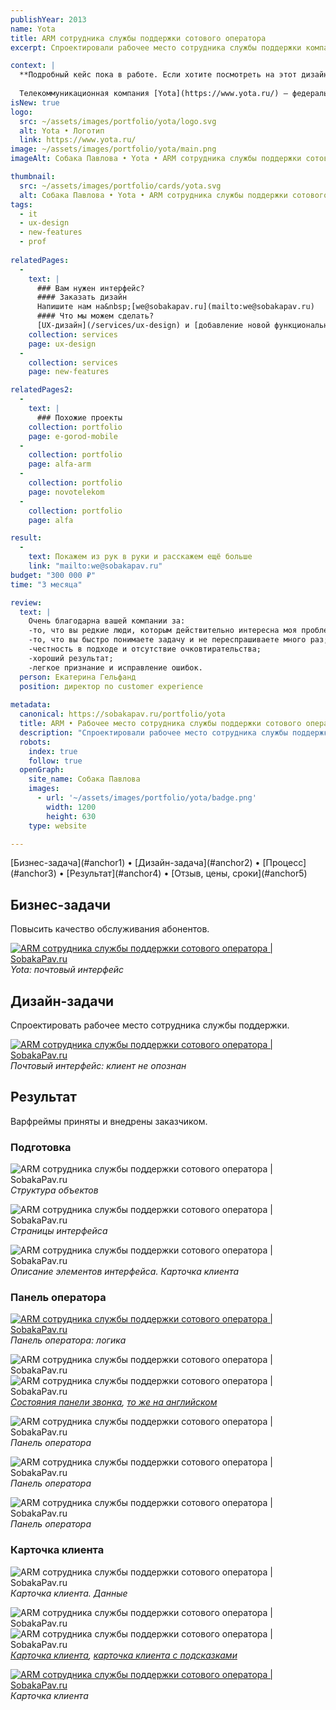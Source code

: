 ```yaml
---
publishYear: 2013
name: Yota
title: ARM сотрудника службы поддержки сотового оператора
excerpt: Спроектировали рабочее место сотрудника службы поддержки компании Yota

context: |
  **Подробный кейс пока в работе. Если хотите посмотреть на этот дизайн в деталях, пишите нам на [we@sobakapav.ru](mailto:we@sobakapav.ru)**
  
  Телекоммуникационная компания [Yota](https://www.yota.ru/) — федеральный оператор беспроводной связи, один из крупнейших в России.
isNew: true
logo:
  src: ~/assets/images/portfolio/yota/logo.svg
  alt: Yota • Логотип
  link: https://www.yota.ru/
image: ~/assets/images/portfolio/yota/main.png
imageAlt: Собака Павлова • Yota • ARM сотрудника службы поддержки сотового оператора

thumbnail:
  src: ~/assets/images/portfolio/cards/yota.svg
  alt: Собака Павлова • Yota • ARM сотрудника службы поддержки сотового оператора
tags:
  - it
  - ux-design
  - new-features
  - prof
  
relatedPages:
  -
    text: |
      ### Вам нужен интерфейс?
      #### Заказать дизайн
      Напишите нам на&nbsp;[we@sobakapav.ru](mailto:we@sobakapav.ru) 
      #### Что мы можем сделать?
      [UX-дизайн](/services/ux-design) и [добавление новой функциональности](/services/new-features), как в этом кейсе, и [многое другое](/services). 
    collection: services
    page: ux-design
  -
    collection: services
    page: new-features

relatedPages2:
  -
    text: |
      ### Похожие проекты
    collection: portfolio
    page: e-gorod-mobile
  - 
    collection: portfolio
    page: alfa-arm
  - 
    collection: portfolio
    page: novotelekom
  - 
    collection: portfolio
    page: alfa

result:
  -
    text: Покажем из рук в руки и расскажем ещё больше
    link: "mailto:we@sobakapav.ru"
budget: "300 000 ₽"
time: "3 месяца"

review: 
  text: | 
    Очень благодарна вашей компании за:
    -то, что вы редкие люди, которым действительно интересна моя проблема и моя задача, а не свои желания продать, свои амбиции и т.п. (во всяком случае я так чувствую, и это важно);
    -то, что вы быстро понимаете задачу и не переспрашиваете много раз;
    -честность в подходе и отсутствие очковтирательства;
    -хороший результат;
    -легкое признание и исправление ошибок.
  person: Екатерина Гельфанд
  position: директор по customer experience
  
metadata:
  canonical: https://sobakapav.ru/portfolio/yota
  title: ARM • Рабочее место сотрудника службы поддержки сотового оператора
  description: "Спроектировали рабочее место сотрудника службы поддержки компании Yota"
  robots:
    index: true
    follow: true
  openGraph:
    site_name: Собака Павлова
    images:
      - url: '~/assets/images/portfolio/yota/badge.png'
        width: 1200
        height: 630
    type: website

---
```



<TOC>
[Бизнес-задача](#anchor1) • [Дизайн-задача](#anchor2) • [Процесс](#anchor3) • [Результат](#anchor4) • [Отзыв, цены, сроки](#anchor5)
</TOC>

## <a name="anchor1" />Бизнес-задачи

Повысить качество обслуживания абонентов.

<a href="/images/portfolio/yota/1.png" target="_blank">![ARM сотрудника службы поддержки сотового оператора | SobakaPav.ru](~/assets/images/portfolio/yota/1.png)</a>
_Yota: почтовый интерфейс_

## <a name="anchor2" />Дизайн-задачи

Спроектировать рабочее место сотрудника службы поддержки.

<a href="/images/portfolio/yota/2.png" target="_blank">![ARM сотрудника службы поддержки сотового оператора | SobakaPav.ru](~/assets/images/portfolio/yota/2.png)</a>
_Почтовый интерфейс: клиент не опознан_

## <a name="anchor3" />Результат

Варфреймы приняты и внедрены заказчиком. 

### Подготовка

![ARM сотрудника службы поддержки сотового оператора | SobakaPav.ru](~/assets/images/portfolio/yota/5.png)
_Структура объектов_

![ARM сотрудника службы поддержки сотового оператора | SobakaPav.ru](~/assets/images/portfolio/yota/6.png)
_Страницы интерфейса_

![ARM сотрудника службы поддержки сотового оператора | SobakaPav.ru](~/assets/images/portfolio/yota/8.png)
_Описание элементов интерфейса. Карточка клиента_

### Панель оператора

<a href="/images/portfolio/yota/9.png" target="_blank">![ARM сотрудника службы поддержки сотового оператора | SobakaPav.ru](~/assets/images/portfolio/yota/9.png)</a>
_Панель оператора: логика_

<div class="daisy-diff aspect-[1280/1350] diff-black">
  <div class="daisy-diff-item-1">
    <img alt="ARM сотрудника службы поддержки сотового оператора | SobakaPav.ru" 
    src="/images/portfolio/yota/10.png" style="margin-top: 0;" />
  </div>
  <div class="daisy-diff-item-2">
    <img alt="ARM сотрудника службы поддержки сотового оператора | SobakaPav.ru"
      src="/images/portfolio/yota/11.png" style="margin-top: 0;" />
  </div>
  <div class="daisy-diff-resizer"></div>
</div>
<em><a href="/images/portfolio/yota/10.png" target="_blank">Состояния панели звонка</a>, <a href="/images/portfolio/yota/11.png" target="_blank">то же на английском</a></em>

![ARM сотрудника службы поддержки сотового оператора | SobakaPav.ru](~/assets/images/portfolio/yota/12.png)
_Панель оператора_

![ARM сотрудника службы поддержки сотового оператора | SobakaPav.ru](~/assets/images/portfolio/yota/13.png)
_Панель оператора_

![ARM сотрудника службы поддержки сотового оператора | SobakaPav.ru](~/assets/images/portfolio/yota/14.png)
_Панель оператора_

### Карточка клиента

![ARM сотрудника службы поддержки сотового оператора | SobakaPav.ru](~/assets/images/portfolio/yota/7.png)
_Карточка клиента. Данные_

<div class="daisy-diff aspect-[1280/1350] diff-black">
  <div class="daisy-diff-item-1">
    <img alt="ARM сотрудника службы поддержки сотового оператора | SobakaPav.ru" 
    src="/images/portfolio/yota/3.png" style="margin-top: 0;" />
  </div>
  <div class="daisy-diff-item-2">
    <img alt="ARM сотрудника службы поддержки сотового оператора | SobakaPav.ru"
      src="/images/portfolio/yota/4.png" style="margin-top: 0;" />
  </div>
  <div class="daisy-diff-resizer"></div>
</div>
<em><a href="/images/portfolio/yota/3.jpg" target="_blank">Карточка клиента</a>, <a href="/images/portfolio/yota/4.jpg" target="_blank">карточка клиента с подсказками</a></em>

<a href="/images/portfolio/yota/15.png" target="_blank">![ARM сотрудника службы поддержки сотового оператора | SobakaPav.ru](~/assets/images/portfolio/yota/15.png)</a>
_Карточка клиента_

## <a name="anchor5" />
